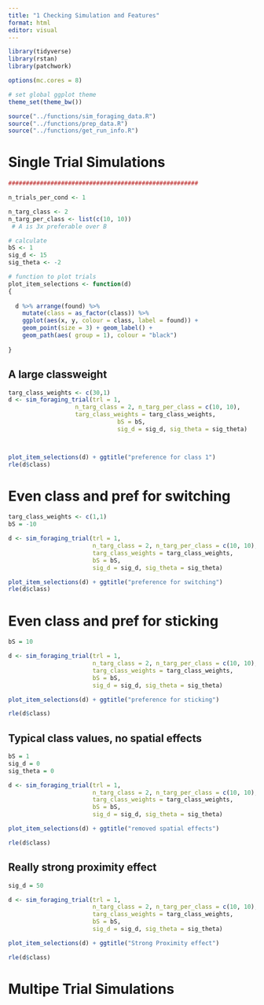```yaml
---
title: "1 Checking Simulation and Features"
format: html
editor: visual
---
```


```r
library(tidyverse)
library(rstan)
library(patchwork)

options(mc.cores = 8)

# set global ggplot theme
theme_set(theme_bw())

source("../functions/sim_foraging_data.R")
source("../functions/prep_data.R")
source("../functions/get_run_info.R")

```

# Single Trial Simulations

```r
######################################################

n_trials_per_cond <- 1

n_targ_class <- 2
n_targ_per_class <- list(c(10, 10))
 # A is 3x preferable over B 

# calculate 
bS <- 1
sig_d <- 15
sig_theta <- -2
```

```r
# function to plot trials
plot_item_selections <- function(d) 
{
  
  d %>% arrange(found) %>%
    mutate(class = as_factor(class)) %>%
    ggplot(aes(x, y, colour = class, label = found)) + 
    geom_point(size = 3) + geom_label() + 
    geom_path(aes( group = 1), colour = "black")
  
}
```


## A large classweight

```r
targ_class_weights <- c(30,1)
d <- sim_foraging_trial(trl = 1, 
                   n_targ_class = 2, n_targ_per_class = c(10, 10), 
                   targ_class_weights = targ_class_weights,
                               bS = bS, 
                               sig_d = sig_d, sig_theta = sig_theta)  



plot_item_selections(d) + ggtitle("preference for class 1")
rle(d$class)
```
# Even class and pref for switching

```r

targ_class_weights <- c(1,1)
bS = -10

d <- sim_foraging_trial(trl = 1, 
                        n_targ_class = 2, n_targ_per_class = c(10, 10), 
                        targ_class_weights = targ_class_weights,
                        bS = bS, 
                        sig_d = sig_d, sig_theta = sig_theta) 

plot_item_selections(d) + ggtitle("preference for switching")
rle(d$class)
```

# Even class and pref for sticking

```r
bS = 10

d <- sim_foraging_trial(trl = 1, 
                        n_targ_class = 2, n_targ_per_class = c(10, 10), 
                        targ_class_weights = targ_class_weights,
                        bS = bS, 
                        sig_d = sig_d, sig_theta = sig_theta) 

plot_item_selections(d) + ggtitle("preference for sticking")

rle(d$class)
```

## Typical class values, no spatial effects

```r
bS = 1
sig_d = 0
sig_theta = 0

d <- sim_foraging_trial(trl = 1, 
                        n_targ_class = 2, n_targ_per_class = c(10, 10), 
                        targ_class_weights = targ_class_weights,
                        bS = bS, 
                        sig_d = sig_d, sig_theta = sig_theta) 

plot_item_selections(d) + ggtitle("removed spatial effects")

rle(d$class)
```

## Really strong proximity effect

```r

sig_d = 50

d <- sim_foraging_trial(trl = 1, 
                        n_targ_class = 2, n_targ_per_class = c(10, 10), 
                        targ_class_weights = targ_class_weights,
                        bS = bS, 
                        sig_d = sig_d, sig_theta = sig_theta) 

plot_item_selections(d) + ggtitle("Strong Proximity effect")

rle(d$class)
```

# Multipe Trial Simulations

